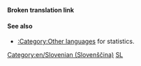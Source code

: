 '''Broken translation link'''{{en/-}}{{en/Bilingual box| Sl
| --
| ''This page provides an index for a wide range of '''articles in Slovenian''' in OpenTTD Wiki.<br/>Articles with {{en/S|Other_languages}} template with'' '''<code><nowiki>language_page=sl</nowiki></code>''' ''parameter automatically link here.''
}}

====See also====
*[[Category/en/Other languages|:Category:Other languages]] for statistics.

[[Category:en/Slovenian (Slovenščina)]][[Category:en/Articles in other languages|SL]]